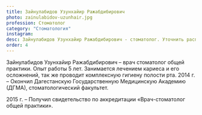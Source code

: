 ```yaml
---
title: Зайнулабидов Узунхайир Ражабдибирович
photo: zainulabidov-uzunhair.jpg
profession: Стоматолог
category: "Стоматология"
instagram:
desc: Зайнулабидов Узунхайир Ражабдибирович - стоматолог. Уточнить расписание и стоимость приема можно по телефону +7‒965‒488‒77‒00.
order: 4
---
```


<SectionHeader title="Информация о враче" subtitle="Профиль" icon />
Зайнулабидов Узунхайир Ражабдибирович – врач стоматолог общей практики. Опыт работы 5 лет.
Занимается лечением кариеса и его осложнений,
так же проводит комплексную гигиену полости рта.

<SectionHeader title="Образование" />
2014 г. – Окончил Дагестанскую Государственную Медицинскую Академию (ДГМА),
стоматологический факультет.

2015 г. – Получил свидетельство по аккредитации «Врач-стоматолог общей практики».

<SectionHeader title="Услуги" />
<PriceList data={props.data.allPrice20Csv.edges} />


